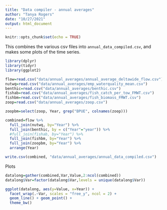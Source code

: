 ```yaml
---
title: "Data compiler - annual averages"
author: "Tanya Rogers"
date: "10/27/2021"
output: html_document
---
```


```r
knitr::opts_chunk$set(echo = TRUE)
```

This combines the various csv files into `annual_data_compiled.csv`, and makes some plots of the time series.

```r
library(dplyr)
library(tidyr)
library(ggplot2)
```

```r
flow=read.csv("data/annual_averages/annual_average_deltawide_flow.csv")
nutwq=read.csv("data/annual_averages/emp_waterquality_mean.csv")
benthic=read.csv("data/annual_averages/benthic.csv")
fishab=read.csv("data/annual_averages/fish_catch_per_tow_FMWT.csv")
fishbm=read.csv("data/annual_averages/fish_biomass_FMWT.csv")
zoop=read.csv("data/annual_averages/zoop.csv")

zoopbm=select(zoop, Year, grep("BPUE", colnames(zoop)))

combined=flow %>% 
  full_join(nutwq, by="Year") %>% 
  full_join(benthic, by = c("Year"="year")) %>%
  #full_join(fishab, by="Year") %>% 
  full_join(fishbm, by="Year") %>% 
  full_join(zoopbm, by="Year") %>% 
  arrange(Year)

write.csv(combined, "data/annual_averages/annual_data_compiled.csv")
```

Plots

```r
datalong=gather(combined,Var,Value,2:ncol(combined))
datalong$Var=factor(datalong$Var,levels = unique(datalong$Var))

ggplot(datalong, aes(y=Value, x=Year)) +
  facet_wrap(.~Var, scales = "free_y", ncol = 2) +
  geom_line() + geom_point() +
  theme_bw()
```
